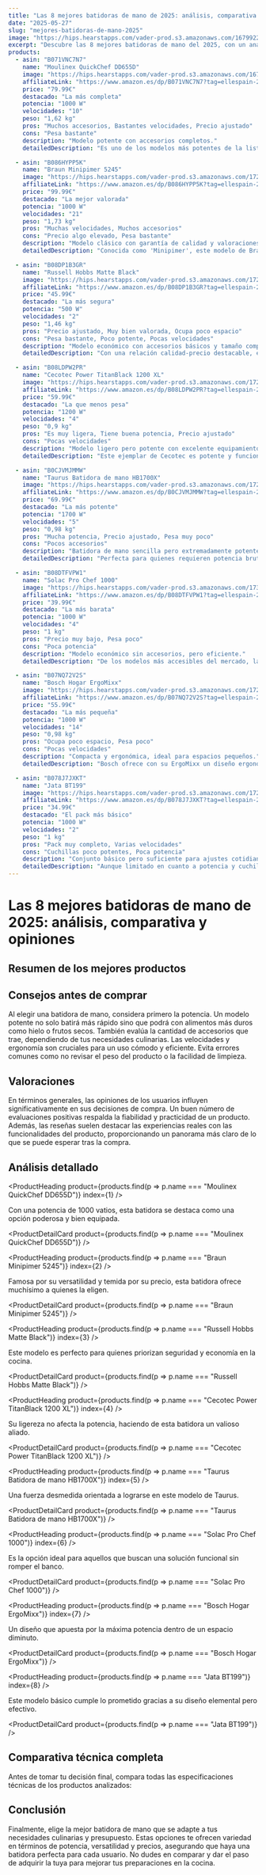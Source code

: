 ```yaml
---
title: "Las 8 mejores batidoras de mano de 2025: análisis, comparativa y opiniones"
date: "2025-05-27"
slug: "mejores-batidoras-de-mano-2025"
image: "https://hips.hearstapps.com/vader-prod.s3.amazonaws.com/1679922049-41-N2DG52YL._SL500_.jpg?crop=1xw:0.994xh;center,top&resize=980:*"
excerpt: "Descubre las 8 mejores batidoras de mano del 2025, con un análisis detallado, comparativa y opiniones para ayudarte a decidir la más adecuada para ti."
products:
  - asin: "B071VNC7N7"
    name: "Moulinex QuickChef DD655D"
    image: "https://hips.hearstapps.com/vader-prod.s3.amazonaws.com/1679922049-41-N2DG52YL._SL500_.jpg?crop=1xw:0.994xh;center,top&resize=980:*"
    affiliateLink: "https://www.amazon.es/dp/B071VNC7N7?tag=ellespain-21"
    price: "79.99€"
    destacado: "La más completa"
    potencia: "1000 W"
    velocidades: "10"
    peso: "1,62 kg"
    pros: "Muchos accesorios, Bastantes velocidades, Precio ajustado"
    cons: "Pesa bastante"
    description: "Modelo potente con accesorios completos."
    detailedDescription: "Es uno de los modelos más potentes de la lista, pues cuenta con una potencia de 1000 vatios. Su cúpula antisalpicaduras destaca, al igual que sus 10 velocidades y Turbo, ofreciendo una excelente calidad con un set completo de accesorios."

  - asin: "B086HYPP5K"
    name: "Braun Minipimer 5245"
    image: "https://hips.hearstapps.com/vader-prod.s3.amazonaws.com/1721736798-51fmOmAJ5nL.jpg?crop=1xw:1.00xh;center,top&resize=980:*"
    affiliateLink: "https://www.amazon.es/dp/B086HYPP5K?tag=ellespain-21"
    price: "99.99€"
    destacado: "La mejor valorada"
    potencia: "1000 W"
    velocidades: "21"
    peso: "1,73 kg"
    pros: "Muchas velocidades, Muchos accesorios"
    cons: "Precio algo elevado, Pesa bastante"
    description: "Modelo clásico con garantía de calidad y valoraciones positivas."
    detailedDescription: "Conocida como 'Minipimer', este modelo de Braun ofrece 21 velocidades y numerosos accesorios, destacándose por su versatilidad y alta valoración entre los usuarios, aunque con un precio más elevado que otros."

  - asin: "B08DP1B3GR"
    name: "Russell Hobbs Matte Black"
    image: "https://hips.hearstapps.com/vader-prod.s3.amazonaws.com/1721736503-610NWplIa9L.jpg?crop=1.00xw:0.917xh;0,0.0527xh&resize=980:*"
    affiliateLink: "https://www.amazon.es/dp/B08DP1B3GR?tag=ellespain-21"
    price: "45.99€"
    destacado: "La más segura"
    potencia: "500 W"
    velocidades: "2"
    peso: "1,46 kg"
    pros: "Precio ajustado, Muy bien valorada, Ocupa poco espacio"
    cons: "Pesa bastante, Poco potente, Pocas velocidades"
    description: "Modelo económico con accesorios básicos y tamaño compacto."
    detailedDescription: "Con una relación calidad-precio destacable, este modelo incluye varios accesorios útiles y, aunque su potencia es menor, ofrece seguridad y facilidad de uso con dos velocidades intercambiables."

  - asin: "B08LDPW2PR"
    name: "Cecotec Power TitanBlack 1200 XL"
    image: "https://hips.hearstapps.com/vader-prod.s3.amazonaws.com/1721736718-519QYwuoZPL.jpg?crop=1xw:1.00xh;center,top&resize=980:*"
    affiliateLink: "https://www.amazon.es/dp/B08LDPW2PR?tag=ellespain-21"
    price: "59.99€"
    destacado: "La que menos pesa"
    potencia: "1200 W"
    velocidades: "4"
    peso: "0,9 kg"
    pros: "Es muy ligera, Tiene buena potencia, Precio ajustado"
    cons: "Pocas velocidades"
    description: "Modelo ligero pero potente con excelente equipamiento."
    detailedDescription: "Este ejemplar de Cecotec es potente y funcional, con un diseño ligero y un set de accesorios versátil, ideal para quienes buscan efectividad sin exceso de peso."

  - asin: "B0CJVMJMMW"
    name: "Taurus Batidora de mano HB1700X"
    image: "https://hips.hearstapps.com/vader-prod.s3.amazonaws.com/1721736998-51h7c4GEszL.jpg?crop=1xw:1.00xh;center,top&resize=980:*"
    affiliateLink: "https://www.amazon.es/dp/B0CJVMJMMW?tag=ellespain-21"
    price: "69.99€"
    destacado: "La más potente"
    potencia: "1700 W"
    velocidades: "5"
    peso: "0,98 kg"
    pros: "Mucha potencia, Precio ajustado, Pesa muy poco"
    cons: "Pocos accesorios"
    description: "Batidora de mano sencilla pero extremadamente potente."
    detailedDescription: "Perfecta para quienes requieren potencia bruta en la cocina, este modelo Taurus destaca principalmente por su capacidad de emulsión y eficiencia al batir diversos ingredientes, aunque con limitados accesorios."

  - asin: "B08DTFVPW1"
    name: "Solac Pro Chef 1000"
    image: "https://hips.hearstapps.com/vader-prod.s3.amazonaws.com/1733214720-41HmpOMsTjL.jpg?crop=1xw:1.00xh;center,top&resize=980:*"
    affiliateLink: "https://www.amazon.es/dp/B08DTFVPW1?tag=ellespain-21"
    price: "39.99€"
    destacado: "La más barata"
    potencia: "1000 W"
    velocidades: "4"
    peso: "1 kg"
    pros: "Precio muy bajo, Pesa poco"
    cons: "Poca potencia"
    description: "Modelo económico sin accesorios, pero eficiente."
    detailedDescription: "De los modelos más accesibles del mercado, la Solac Pro Chef 1000 presenta buenas capacidades de batido y picado gracias a su diseño básico pero competente, adecuado para usos simples."

  - asin: "B07NQ72V2S"
    name: "Bosch Hogar ErgoMixx"
    image: "https://hips.hearstapps.com/vader-prod.s3.amazonaws.com/1721737298-514fI6o69EL.jpg?crop=1xw:1.00xh;center,top&resize=980:*"
    affiliateLink: "https://www.amazon.es/dp/B07NQ72V2S?tag=ellespain-21"
    price: "55.99€"
    destacado: "La más pequeña"
    potencia: "1000 W"
    velocidades: "14"
    peso: "0,98 kg"
    pros: "Ocupa poco espacio, Pesa poco"
    cons: "Pocas velocidades"
    description: "Compacta y ergonómica, ideal para espacios pequeños."
    detailedDescription: "Bosch ofrece con su ErgoMixx un diseño ergonómico y sencillo, con suficiente potencia para tareas diarias, todo en un modelo compacto que no ocupa más espacio del necesario."

  - asin: "B078J7JXKT"
    name: "Jata BT199"
    image: "https://hips.hearstapps.com/vader-prod.s3.amazonaws.com/1721737123-71CdRymBpFL.jpg?crop=1.00xw:0.875xh;0,0.0969xh&resize=980:*"
    affiliateLink: "https://www.amazon.es/dp/B078J7JXKT?tag=ellespain-21"
    price: "34.99€"
    destacado: "El pack más básico"
    potencia: "1000 W"
    velocidades: "2"
    peso: "1 kg"
    pros: "Pack muy completo, Varias velocidades"
    cons: "Cuchillas poco potentes, Poca potencia"
    description: "Conjunto básico pero suficiente para ajustes cotidianos."
    detailedDescription: "Aunque limitado en cuanto a potencia y cuchillas, este pack de Jata ofrece un conjunto accesible para quienes buscan un uso ocasional, con suficiente versatilidad en sus accesorios adicionales."
---
```


# Las 8 mejores batidoras de mano de 2025: análisis, comparativa y opiniones

## Resumen de los mejores productos

<ProductRankingTable products={products} />

## Consejos antes de comprar

Al elegir una batidora de mano, considera primero la potencia. Un modelo potente no solo batirá más rápido sino que podrá con alimentos más duros como hielo o frutos secos. También evalúa la cantidad de accesorios que trae, dependiendo de tus necesidades culinarias. Las velocidades y ergonomía son cruciales para un uso cómodo y eficiente. Evita errores comunes como no revisar el peso del producto o la facilidad de limpieza.

## Valoraciones 

En términos generales, las opiniones de los usuarios influyen significativamente en sus decisiones de compra. Un buen número de evaluaciones positivas respalda la fiabilidad y practicidad de un producto. Además, las reseñas suelen destacar las experiencias reales con las funcionalidades del producto, proporcionando un panorama más claro de lo que se puede esperar tras la compra.

## Análisis detallado

<ProductHeading product={products.find(p => p.name === "Moulinex QuickChef DD655D")} index={1} />

Con una potencia de 1000 vatios, esta batidora se destaca como una opción poderosa y bien equipada.

<ProductDetailCard product={products.find(p => p.name === "Moulinex QuickChef DD655D")} />

<ProductHeading product={products.find(p => p.name === "Braun Minipimer 5245")} index={2} />

Famosa por su versatilidad y temida por su precio, esta batidora ofrece muchísimo a quienes la eligen.

<ProductDetailCard product={products.find(p => p.name === "Braun Minipimer 5245")} />

<ProductHeading product={products.find(p => p.name === "Russell Hobbs Matte Black")} index={3} />

Este modelo es perfecto para quienes priorizan seguridad y economía en la cocina.

<ProductDetailCard product={products.find(p => p.name === "Russell Hobbs Matte Black")} />

<ProductHeading product={products.find(p => p.name === "Cecotec Power TitanBlack 1200 XL")} index={4} />

Su ligereza no afecta la potencia, haciendo de esta batidora un valioso aliado.

<ProductDetailCard product={products.find(p => p.name === "Cecotec Power TitanBlack 1200 XL")} />

<ProductHeading product={products.find(p => p.name === "Taurus Batidora de mano HB1700X")} index={5} />

Una fuerza desmedida orientada a lograrse en este modelo de Taurus.

<ProductDetailCard product={products.find(p => p.name === "Taurus Batidora de mano HB1700X")} />

<ProductHeading product={products.find(p => p.name === "Solac Pro Chef 1000")} index={6} />

Es la opción ideal para aquellos que buscan una solución funcional sin romper el banco.

<ProductDetailCard product={products.find(p => p.name === "Solac Pro Chef 1000")} />

<ProductHeading product={products.find(p => p.name === "Bosch Hogar ErgoMixx")} index={7} />

Un diseño que apuesta por la máxima potencia dentro de un espacio diminuto.

<ProductDetailCard product={products.find(p => p.name === "Bosch Hogar ErgoMixx")} />

<ProductHeading product={products.find(p => p.name === "Jata BT199")} index={8} />

Este modelo básico cumple lo prometido gracias a su diseño elemental pero efectivo.

<ProductDetailCard product={products.find(p => p.name === "Jata BT199")} />

## Comparativa técnica completa

Antes de tomar tu decisión final, compara todas las especificaciones técnicas de los productos analizados:

<ProductTable products={products} />

## Conclusión

Finalmente, elige la mejor batidora de mano que se adapte a tus necesidades culinarias y presupuesto. Estas opciones te ofrecen variedad en términos de potencia, versatilidad y precios, asegurando que haya una batidora perfecta para cada usuario. No dudes en comparar y dar el paso de adquirir la tuya para mejorar tus preparaciones en la cocina.